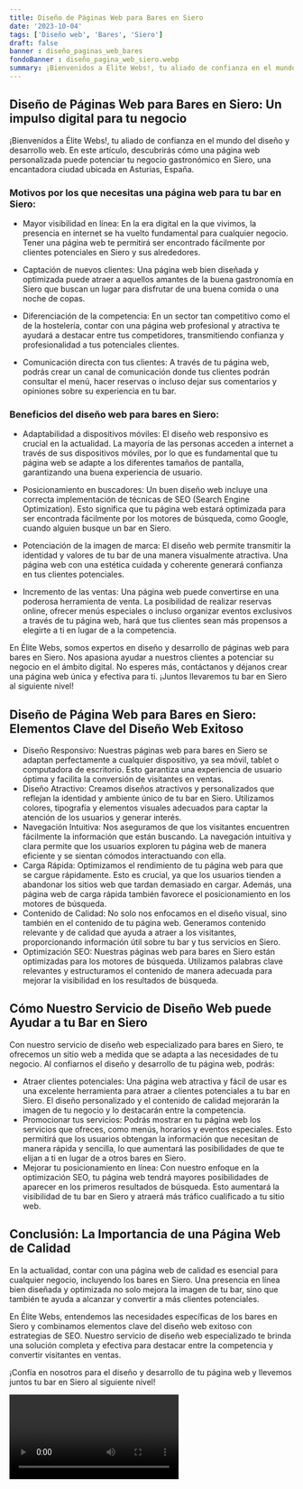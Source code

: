 ```yaml
---
title: Diseño de Páginas Web para Bares en Siero
date: '2023-10-04'
tags: ['Diseño web', 'Bares', 'Siero']
draft: false
banner : diseño_paginas_web_bares
fondoBanner : diseño_pagina_web_siero.webp
summary: ¡Bienvenidos a Élite Webs!, tu aliado de confianza en el mundo del diseño y desarrollo web. En este artículo, descubrirás cómo una página web personalizada puede potenciar tu negocio gastronómico en Siero, una encantadora ciudad ubicada en Asturias, España.
---
```


## Diseño de Páginas Web para Bares en Siero: Un impulso digital para tu negocio

¡Bienvenidos a Élite Webs!, tu aliado de confianza en el mundo del diseño y desarrollo web. En este artículo, descubrirás cómo una página web personalizada puede potenciar tu negocio gastronómico en Siero, una encantadora ciudad ubicada en Asturias, España.

### Motivos por los que necesitas una página web para tu bar en Siero:

- Mayor visibilidad en línea: En la era digital en la que vivimos, la presencia en internet se ha vuelto fundamental para cualquier negocio. Tener una página web te permitirá ser encontrado fácilmente por clientes potenciales en Siero y sus alrededores.

- Captación de nuevos clientes: Una página web bien diseñada y optimizada puede atraer a aquellos amantes de la buena gastronomía en Siero que buscan un lugar para disfrutar de una buena comida o una noche de copas.

- Diferenciación de la competencia: En un sector tan competitivo como el de la hostelería, contar con una página web profesional y atractiva te ayudará a destacar entre tus competidores, transmitiendo confianza y profesionalidad a tus potenciales clientes.

- Comunicación directa con tus clientes: A través de tu página web, podrás crear un canal de comunicación donde tus clientes podrán consultar el menú, hacer reservas o incluso dejar sus comentarios y opiniones sobre su experiencia en tu bar.

### Beneficios del diseño web para bares en Siero:

- Adaptabilidad a dispositivos móviles: El diseño web responsivo es crucial en la actualidad. La mayoría de las personas acceden a internet a través de sus dispositivos móviles, por lo que es fundamental que tu página web se adapte a los diferentes tamaños de pantalla, garantizando una buena experiencia de usuario.

- Posicionamiento en buscadores: Un buen diseño web incluye una correcta implementación de técnicas de SEO (Search Engine Optimization). Esto significa que tu página web estará optimizada para ser encontrada fácilmente por los motores de búsqueda, como Google, cuando alguien busque un bar en Siero.

- Potenciación de la imagen de marca: El diseño web permite transmitir la identidad y valores de tu bar de una manera visualmente atractiva. Una página web con una estética cuidada y coherente generará confianza en tus clientes potenciales.

- Incremento de las ventas: Una página web puede convertirse en una poderosa herramienta de venta. La posibilidad de realizar reservas online, ofrecer menús especiales o incluso organizar eventos exclusivos a través de tu página web, hará que tus clientes sean más propensos a elegirte a ti en lugar de a la competencia.

En Élite Webs, somos expertos en diseño y desarrollo de páginas web para bares en Siero. Nos apasiona ayudar a nuestros clientes a potenciar su negocio en el ámbito digital. No esperes más, contáctanos y déjanos crear una página web única y efectiva para ti. ¡Juntos llevaremos tu bar en Siero al siguiente nivel!

<GifSeo />

<Cta />

## Diseño de Página Web para Bares en Siero: Elementos Clave del Diseño Web Exitoso

- Diseño Responsivo: Nuestras páginas web para bares en Siero se adaptan perfectamente a cualquier dispositivo, ya sea móvil, tablet o computadora de escritorio. Esto garantiza una experiencia de usuario óptima y facilita la conversión de visitantes en ventas.
- Diseño Atractivo: Creamos diseños atractivos y personalizados que reflejan la identidad y ambiente único de tu bar en Siero. Utilizamos colores, tipografía y elementos visuales adecuados para captar la atención de los usuarios y generar interés.
- Navegación Intuitiva: Nos aseguramos de que los visitantes encuentren fácilmente la información que están buscando. La navegación intuitiva y clara permite que los usuarios exploren tu página web de manera eficiente y se sientan cómodos interactuando con ella.
- Carga Rápida: Optimizamos el rendimiento de tu página web para que se cargue rápidamente. Esto es crucial, ya que los usuarios tienden a abandonar los sitios web que tardan demasiado en cargar. Además, una página web de carga rápida también favorece el posicionamiento en los motores de búsqueda.
- Contenido de Calidad: No solo nos enfocamos en el diseño visual, sino también en el contenido de tu página web. Generamos contenido relevante y de calidad que ayuda a atraer a los visitantes, proporcionando información útil sobre tu bar y tus servicios en Siero.
- Optimización SEO: Nuestras páginas web para bares en Siero están optimizadas para los motores de búsqueda. Utilizamos palabras clave relevantes y estructuramos el contenido de manera adecuada para mejorar la visibilidad en los resultados de búsqueda.

## Cómo Nuestro Servicio de Diseño Web puede Ayudar a tu Bar en Siero

Con nuestro servicio de diseño web especializado para bares en Siero, te ofrecemos un sitio web a medida que se adapta a las necesidades de tu negocio. Al confiarnos el diseño y desarrollo de tu página web, podrás:

- Atraer clientes potenciales: Una página web atractiva y fácil de usar es una excelente herramienta para atraer a clientes potenciales a tu bar en Siero. El diseño personalizado y el contenido de calidad mejorarán la imagen de tu negocio y lo destacarán entre la competencia.
- Promocionar tus servicios: Podrás mostrar en tu página web los servicios que ofreces, como menús, horarios y eventos especiales. Esto permitirá que los usuarios obtengan la información que necesitan de manera rápida y sencilla, lo que aumentará las posibilidades de que te elijan a ti en lugar de a otros bares en Siero.
- Mejorar tu posicionamiento en línea: Con nuestro enfoque en la optimización SEO, tu página web tendrá mayores posibilidades de aparecer en los primeros resultados de búsqueda. Esto aumentará la visibilidad de tu bar en Siero y atraerá más tráfico cualificado a tu sitio web.

## Conclusión: La Importancia de una Página Web de Calidad

En la actualidad, contar con una página web de calidad es esencial para cualquier negocio, incluyendo los bares en Siero. Una presencia en línea bien diseñada y optimizada no solo mejora la imagen de tu bar, sino que también te ayuda a alcanzar y convertir a más clientes potenciales.

En Élite Webs, entendemos las necesidades específicas de los bares en Siero y combinamos elementos clave del diseño web exitoso con estrategias de SEO. Nuestro servicio de diseño web especializado te brinda una solución completa y efectiva para destacar entre la competencia y convertir visitantes en ventas.

¡Confía en nosotros para el diseño y desarrollo de tu página web y llevemos juntos tu bar en Siero al siguiente nivel!

<Video />

<CtaBot job='Bares' city='Siero'/>

<Gmaps query='Siero+españa+maps' />